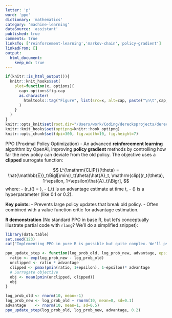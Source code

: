 ```yaml
---
letter: 'p'
word: 'ppo'
dictionary: 'mathematics'
category: 'machine-learning'
dataSource: 'assistant'
published: true
comments: true
linksTo: ['reinforcement-learning','markov-chain','policy-gradient']
linkedFrom: []
output:
  html_document:
    keep_md: true
---
```


```r
if(knitr::is_html_output()){
  knitr::knit_hooks$set(
    plot=function(x, options){
      cap<-options$fig.cap
      as.character(
        htmltools::tag("Figure", list(src=x, alt=cap, paste("\n\t",cap,"\n",sep="")))
      )
    }
  )
}
knitr::opts_knit$set(root.dir="/Users/work/Coding/derecksprojects/derecksnotes.com-playground/derecksnotes.com/client/src/app/dictionaries/mathematics/definitions")
knitr::knit_hooks$set(optipng=knitr::hook_optipng)
knitr::opts_chunk$set(dpi=300, fig.width=10, fig.height=7)
```

<a id="ppo">PPO (Proximal Policy Optimization)</a> - An advanced **reinforcement learning** algorithm by OpenAI, improving **policy gradient** methods by controlling how far the new policy can deviate from the old policy. The objective uses a **clipped** surrogate function:

$$
L^{\mathrm{CLIP}}(\theta) = \hat{\mathbb{E}}_t\Bigl[\min(r_t(\theta)\hat{A}_t, \mathrm{clip}(r_t(\theta), 1-\epsilon, 1+\epsilon)\hat{A}_t)\Bigr],
$$
where:
- \(r_t(\theta) = \frac{\pi_{\theta}(a_t\mid s_t)}{\pi_{\theta_{old}}(a_t\mid s_t)}\),
- \(\hat{A}_t\) is an advantage estimate at time t,
- \(\epsilon\) is a hyperparameter (like 0.1 or 0.2).

**Key points**:
- Prevents large policy updates that break old policy.
- Often combined with a value function critic for advantage estimation.

**R demonstration** (No standard PPO in base R, but let's conceptually illustrate partial code with `rlang`? We'll do a simplified snippet):

```r
library(data.table)
set.seed(123)
cat("Implementing PPO in pure R is possible but quite complex. We'll pseudo-code a single update step:")

ppo_update_step <- function(log_prob_old, log_prob_new, advantage, epsilon=0.2) {
  ratio <- exp(log_prob_new - log_prob_old)
  unclipped <- ratio * advantage
  clipped <- pmax(pmin(ratio, 1+epsilon), 1-epsilon)* advantage
  # Surrogate objective
  obj <- mean(pmin(unclipped, clipped))
  obj
}

log_prob_old <- rnorm(10, mean=-1)
log_prob_new <- log_prob_old + rnorm(10, mean=0, sd=0.1)
advantage    <- rnorm(10, mean=1, sd=0.5)
ppo_update_step(log_prob_old, log_prob_new, advantage, 0.2)
```
